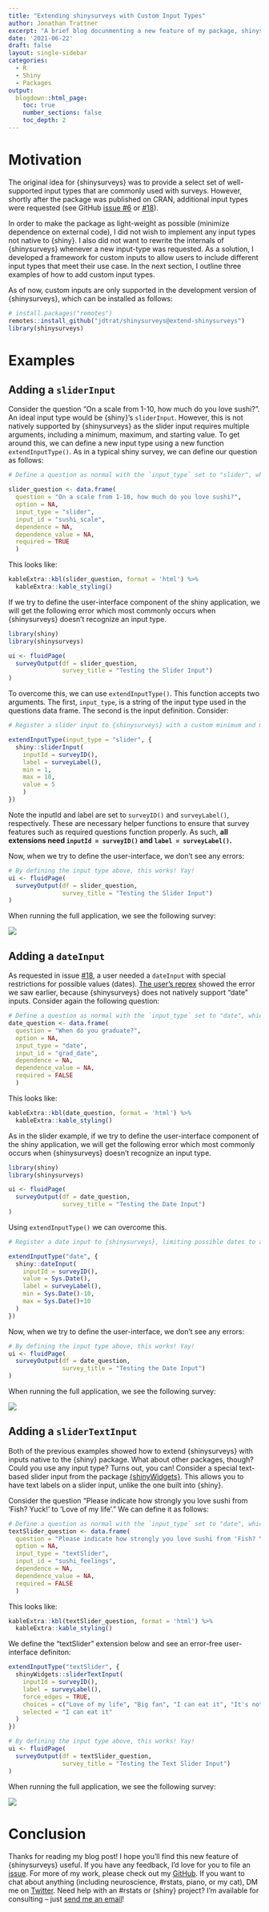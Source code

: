 ```yaml
---
title: "Extending shinysurveys with Custom Input Types"
author: Jonathan Trattner
excerpt: "A brief blog docunmenting a new feature of my package, shinysurveys, allowing users to define custom input types in their surveys. I walk through three examples: `sliderInput()`, `dateInput()`, and `shinyWidgets::sliderTextInput()`."
date: '2021-06-22'
draft: false
layout: single-sidebar
categories: 
  - R
  - Shiny
  - Packages
output:
  blogdown::html_page:
    toc: true
    number_sections: false
    toc_depth: 2
---
```


# Motivation

The original idea for {shinysurveys} was to provide a select set of
well-supported input types that are commonly used with surveys. However,
shortly after the package was published on CRAN, additional input types
were requested (see GitHub [issue
\#6](https://github.com/jdtrat/shinysurveys/issues/6) or
[\#18](https://github.com/jdtrat/shinysurveys/issues/18)).

In order to make the package as light-weight as possible (minimize
dependence on external code), I did not wish to implement any input
types not native to {shiny}. I also did not want to rewrite the
internals of {shinysurveys} whenever a new input-type was requested. As
a solution, I developed a framework for custom inputs to allow users to
include different input types that meet their use case. In the next
section, I outline three examples of how to add custom input types.

As of now, custom inputs are only supported in the development version of {shinysurveys}, which can be installed as follows:

```r
# install.packages("remotes")
remotes::install_github("jdtrat/shinysurveys@extend-shinysurveys")
library(shinysurveys)
```

# Examples

## Adding a `sliderInput`

Consider the question "On a scale from 1-10, how much do you love
sushi?". An ideal input type would be {shiny}'s `sliderInput`. However,
this is not natively supported by {shinysurveys} as the slider input
requires multiple arguments, including a minimum, maximum, and starting
value. To get around this, we can define a new input type using a new
function `extendInputType()`. As in a typical shiny survey, we can
define our question as follows:

```r
# Define a question as normal with the `input_type` set to "slider", which is not natively supported by {shinysurveys}.

slider_question <- data.frame(
  question = "On a scale from 1-10, how much do you love sushi?",
  option = NA,
  input_type = "slider",
  input_id = "sushi_scale",
  dependence = NA,
  dependence_value = NA,
  required = TRUE
  )
```

This looks like:

```r
kableExtra::kbl(slider_question, format = 'html') %>%
  kableExtra::kable_styling()
```

If we try to define the user-interface component of the shiny
application, we will get the following error which most commonly occurs
when {shinysurveys} doesn't recognize an input type.

```r
library(shiny)
library(shinysurveys)

ui <- fluidPage(
  surveyOutput(df = slider_question,
               survey_title = "Testing the Slider Input")
)

```

To overcome this, we can use `extendInputType()`. This function accepts
two arguments. The first, `input_type`, is a string of the input type
used in the questions data frame. The second is the input definition.
Consider:

```r

# Register a slider input to {shinysurveys} with a custom minimum and maximum value.

extendInputType(input_type = "slider", {
  shiny::sliderInput(
    inputId = surveyID(),
    label = surveyLabel(),
    min = 1,
    max = 10,
    value = 5
    ) 
})

```

Note the inputId and label are set to `surveyID()` and `surveyLabel()`,
respectively. These are necessary helper functions to ensure that survey
features such as required questions function properly. As such, **all
extensions need `inputId = surveyID()` and `label = surveyLabel()`.**

Now, when we try to define the user-interface, we don't see any errors:

```r

# By defining the input type above, this works! Yay!
ui <- fluidPage(
  surveyOutput(df = slider_question,
               survey_title = "Testing the Slider Input")
)

```

When running the full application, we see the following survey:

![](images/Screen%20Shot%202021-06-05%20at%2011.51.03%20PM.png)

## Adding a `dateInput`

As requested in issue
[\#18](https://github.com/jdtrat/shinysurveys/issues/18), a user needed
a `dateInput` with special restrictions for possible values (dates).
[The user's
reprex](https://github.com/jdtrat/shinysurveys/issues/18#issue-856073749)
showed the error we saw earlier, because {shinysurveys} does not
natively support "date" inputs. Consider again the following question:

```r

# Define a question as normal with the `input_type` set to "date", which is not natively supported by {shinysurveys}.
date_question <- data.frame(
  question = "When do you graduate?",
  option = NA,
  input_type = "date",
  input_id = "grad_date",
  dependence = NA,
  dependence_value = NA,
  required = FALSE
  )
```

This looks like:

```r
kableExtra::kbl(date_question, format = 'html') %>%
  kableExtra::kable_styling()
```

As in the slider example, if we try to define the user-interface
component of the shiny application, we will get the following error
which most commonly occurs when {shinysurveys} doesn't recognize an
input type.

```r
library(shiny)
library(shinysurveys)

ui <- fluidPage(
  surveyOutput(df = date_question,
               survey_title = "Testing the Date Input")
)

```

Using `extendInputType()` we can overcome this.

```r

# Register a date input to {shinysurveys}, limiting possible dates to a twenty-day period.

extendInputType("date", {
  shiny::dateInput(
    inputId = surveyID(),
    value = Sys.Date(),
    label = surveyLabel(),
    min = Sys.Date()-10,
    max = Sys.Date()+10
  )
})

```

Now, when we try to define the user-interface, we don't see any errors:

```r

# By defining the input type above, this works! Yay!
ui <- fluidPage(
  surveyOutput(df = date_question,
               survey_title = "Testing the Date Input")
)

```

When running the full application, we see the following survey:

![](images/Screen%20Shot%202021-06-06%20at%2012.00.02%20AM.png)

## Adding a `sliderTextInput`

Both of the previous examples showed how to extend {shinysurveys} with
inputs native to the {shiny} package. What about other packages, though?
Could you use any input type? Turns out, you can! Consider a special
text-based slider input from the package
[{shinyWidgets}](https://dreamrs.github.io/shinyWidgets/index.html).
This allows you to have text labels on a slider input, unlike the one
built into {shiny}.

Consider the question "Please indicate how strongly you love sushi from
'Fish? Yuck!' to 'Love of my life'." We can define it as follows:

```r

# Define a question as normal with the `input_type` set to "date", which is not natively supported by {shinysurveys}.
textSlider_question <- data.frame(
  question = "Please indicate how strongly you love sushi from 'Fish? Yuck!' to 'Love of my life'.",
  option = NA,
  input_type = "textSlider",
  input_id = "sushi_feelings",
  dependence = NA,
  dependence_value = NA,
  required = FALSE
  )
```

This looks like:

```r
kableExtra::kbl(textSlider_question, format = 'html') %>%
  kableExtra::kable_styling()
```

We define the "textSlider" extension below and see an error-free
user-interface definiton:

```r
extendInputType("textSlider", {
  shinyWidgets::sliderTextInput(
    inputId = surveyID(),
    label = surveyLabel(),
    force_edges = TRUE,
    choices = c("Love of my life", "Big fan", "I can eat it", "It's not cooked?", "Fish? Yuck!"),
    selected = "I can eat it"
  )
})

# By defining the input type above, this works! Yay!
ui <- fluidPage(
  surveyOutput(df = textSlider_question,
               survey_title = "Testing the Text Slider Input")
)

```

When running the full application, we see the following survey:

![](images/Screen%20Shot%202021-06-06%20at%2012.13.04%20AM.png)

# Conclusion

Thanks for reading my blog post! I hope you'll find this new feature of
{shinysurveys} useful. If you have any feedback, I'd love for you to
file an [issue](https://github.com/jdtrat/shinysurveys/issues). For more
of my work, please check out my [GitHub](https://github.com/jdtrat/). If
you want to chat about anything (including neuroscience, \#rstats,
piano, or my cat), DM me on [Twitter](https://twitter.com/jdtrat). Need
help with an \#rstats or {shiny} project? I'm available for consulting
-- just [send me an email](mailto:jdt@jdtrat.com)!
